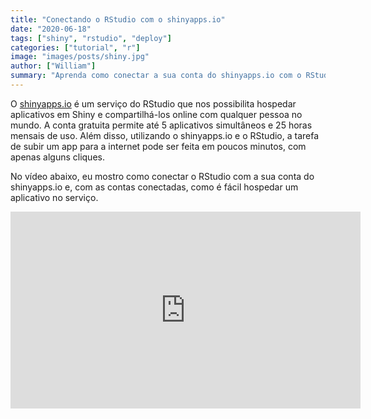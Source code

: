 ```yaml
---
title: "Conectando o RStudio com o shinyapps.io"
date: "2020-06-18"
tags: ["shiny", "rstudio", "deploy"]
categories: ["tutorial", "r"]
image: "images/posts/shiny.jpg"
author: ["William"]
summary: "Aprenda como conectar a sua conta do shinyapps.io com o RStudio para compartilhar aplicativos Shiny na internet em apenas alguns minutos."
---
```


O [shinyapps.io](https://www.shinyapps.io/) é um serviço do RStudio que nos possibilita hospedar aplicativos em Shiny e compartilhá-los online com qualquer pessoa no mundo. A conta gratuita permite até 5 aplicativos simultâneos e 25 horas mensais de uso. Além disso, utilizando o shinyapps.io e o RStudio, a tarefa de subir um app para a internet pode ser feita em poucos minutos, com apenas alguns cliques.

No vídeo abaixo, eu mostro como conectar o RStudio com a sua conta do shinyapps.io e, com as contas conectadas, como é fácil hospedar um aplicativo no serviço.

<center>
<iframe width="560" height="315" src="https://www.youtube.com/embed/jRXubw0kOrg" frameborder="0" allow="accelerometer; autoplay; encrypted-media; gyroscope; picture-in-picture" allowfullscreen></iframe>
</center>
